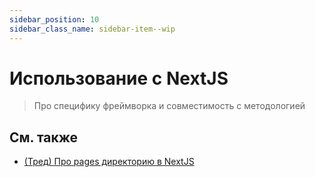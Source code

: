 ```yaml
---
sidebar_position: 10
sidebar_class_name: sidebar-item--wip
---
```



# Использование с NextJS

<WIP ticket="225" />

> Про специфику фреймворка и совместимость с методологией

## См. также

- [(Тред) Про pages директорию в NextJS](https://t.me/feature_sliced/3623)
